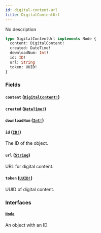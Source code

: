 ```yaml
---
id: digital-content-url
title: DigitalContentUrl
---
```


No description

```graphql
type DigitalContentUrl implements Node {
  content: DigitalContent!
  created: DateTime!
  downloadNum: Int!
  id: ID!
  url: String
  token: UUID!
}
```

### Fields

#### `content` ([`DigitalContent!`](/developer/api-reference/objects/digital-content))

#### `created` ([`DateTime!`](/developer/api-reference/scalars/date-time))

#### `downloadNum` ([`Int!`](/developer/api-reference/scalars/int))

#### `id` ([`ID!`](/developer/api-reference/scalars/id))

The ID of the object.

#### `url` ([`String`](/developer/api-reference/scalars/string))

URL for digital content.

#### `token` ([`UUID!`](/developer/api-reference/scalars/uuid))

UUID of digital content.

### Interfaces

#### [`Node`](/developer/api-reference/interfaces/node)

An object with an ID
